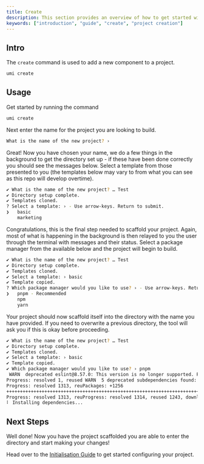 ```yaml
---
title: Create
description: This section provides an overview of how to get started with the `umi create` command.
keywords: ["introduction", "guide", "create", "project creation"]
---
```


## Intro

The `create` command is used to add a new component to a project.

```bash copy
umi create
```

## Usage

<Step>
<StepItem title="Running The Command">

Get started by running the command

  ```bash
  umi create
  ```

</StepItem>
<StepItem title="Project Name">

Next enter the name for the project you are looking to build.

```bash
What is the name of the new project? ›
```

</StepItem>
<StepItem title="Select Your Template">

Great! Now you have chosen your name, we do a few things in the background to get the directory set up - if these have been done correctly you should see the messages below. Select a template from those presented to you (the templates below may vary to from what you can see as this repo will develop overtime).

```bash
✔ What is the name of the new project? … Test
✔ Directory setup complete.
✔ Templates cloned.
? Select a template: › - Use arrow-keys. Return to submit.
❯   basic
    marketing
```

</StepItem>
<StepItem title="Select Your Package Manager">

Congratulations, this is the final step needed to scaffold your project. Again, most of what is happening in the background is then relayed to you the user through the terminal with messages and their status. Select a package manager from the available below and the project will begin to build.

```bash
✔ What is the name of the new project? … Test
✔ Directory setup complete.
✔ Templates cloned.
✔ Select a template: › basic
✔ Template copied.
? Which package manager would you like to use? › - Use arrow-keys. Return to submit.
❯   pnpm - Recommended
    npm
    yarn
```

</StepItem>
<StepItem title="Installation">

Your project should now scaffold itself into the directory with the name you have provided. If you need to overwrite a previous directory, the tool will ask you if this is okay before proceeding.

```bash
✔ What is the name of the new project? … Test
✔ Directory setup complete.
✔ Templates cloned.
✔ Select a template: › basic
✔ Template copied.
✔ Which package manager would you like to use? › pnpm
 WARN  deprecated eslint@8.57.0: This version is no longer supported. Please see https://eslint.org/version-support for other options.
Progress: resolved 1, reused WARN  5 deprecated subdependencies found: @humanwhocodes/config-array@0.11.14, @humanwhocodes/object-schema@2.0.3, glob@7.2.3, inflight@1.0.6, rimraf@3.0.2
Progress: resolved 1313, reuPackages: +1256
++++++++++++++++++++++++++++++++++++++++++++++++++++++++++++++++++++++++++++++++++++++++++++++++++++++++++++++++++++++++
Progress: resolved 1313, reuProgress: resolved 1314, reused 1243, downloaded 5, added 975
⠇ Installing dependencies...
```

</StepItem>
</Step>

## Next Steps

Well done! Now you have the project scaffolded you are able to enter the directory and start making your changes!

Head over to the [Initialisation Guide](/cli/commands/init) to get started configuring your project.
